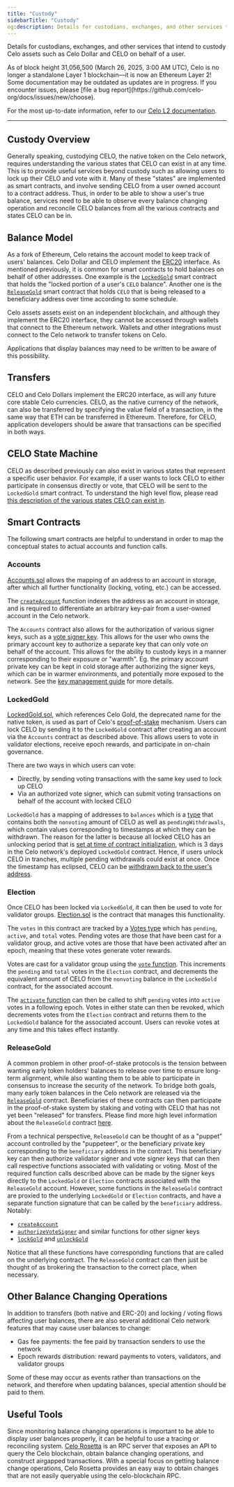 ```yaml
---
title: "Custody"
sidebarTitle: "Custody"
og:description: Details for custodians, exchanges, and other services that intend to custody Celo assets such as Celo Dollar and CELO on behalf of a user.
---
```


Details for custodians, exchanges, and other services that intend to custody Celo assets such as Celo Dollar and CELO on behalf of a user.

<Warning>
As of block height 31,056,500 (March 26, 2025, 3:00 AM UTC), Celo is no longer a standalone Layer 1 blockchain—it is now an Ethereum Layer 2!
Some documentation may be outdated as updates are in progress. If you encounter issues, please [file a bug report](https://github.com/celo-org/docs/issues/new/choose).

For the most up-to-date information, refer to our [Celo L2 documentation](/build#celo-l2-mainnet).
</Warning>

---

## Custody Overview

Generally speaking, custodying CELO, the native token on the Celo network, requires understanding the various states that CELO can exist in at any time. This is to provide useful services beyond custody such as allowing users to lock up their CELO and vote with it. Many of these "states" are implemented as smart contracts, and involve sending CELO from a user owned account to a contract address. Thus, in order to be able to show a user's true balance, services need to be able to observe every balance changing operation and reconcile CELO balances from all the various contracts and states CELO can be in.

## Balance Model

As a fork of Ethereum, Celo retains the account model to keep track of users' balances. Celo Dollar and CELO implement the [ERC20](https://github.com/ethereum/EIPs/blob/master/EIPS/eip-20.md) interface. As mentioned previously, it is common for smart contracts to hold balances on behalf of other addresses. One example is the [`LockedGold`](/what-is-celo/about-celo-l1/protocol/pos/locked-gold) smart contract that holds the "locked portion of a user's `CELO` balance". Another one is the [`ReleaseGold`](https://github.com/celo-org/celo-monorepo/blob/master/packages/protocol/contracts/governance/ReleaseGold.sol) smart contract that holds `CELO` that is being released to a beneficiary address over time according to some schedule.

<Warning>
Celo assets assets exist on an independent blockchain, and although they implement the ERC20 interface, they cannot be accessed through wallets that connect to the Ethereum network. Wallets and other integrations must connect to the Celo network to transfer tokens on Celo.
</Warning>

Applications that display balances may need to be written to be aware of this possibility.

## Transfers

CELO and Celo Dollars implement the ERC20 interface, as will any future core stable Celo currencies. CELO, as the native currency of the network, can also be transferred by specifying the value field of a transaction, in the same way that ETH can be transferred in Ethereum. Therefore, for CELO, application developers should be aware that transactions can be specified in both ways.

## CELO State Machine

CELO as described previously can also exist in various states that represent a specific user behavior. For example, if a user wants to lock CELO to either participate in consensus directly or vote, that CELO will be sent to the `LockedGold` smart contract. To understand the high level flow, please read [this description of the various states CELO can exist in](/what-is-celo/about-celo-l1/protocol/pos/locked-gold#locking-and-voting-flow).

## Smart Contracts

The following smart contracts are helpful to understand in order to map the conceptual states to actual accounts and function calls.

### Accounts

[Accounts.sol](https://github.com/celo-org/celo-monorepo/blob/master/packages/protocol/contracts/common/Accounts.sol) allows the mapping of an address to an account in storage, after which all further functionality (locking, voting, etc.) can be accessed.

The [`createAccount`](https://github.com/celo-org/celo-monorepo/blob/master/packages/protocol/contracts/common/Accounts.sol#L103) function indexes the address as an account in storage, and is required to differentiate an arbitrary key-pair from a user-owned account in the Celo network.

The `Accounts` contract also allows for the authorization of various signer keys, such as a [vote signer key](https://github.com/celo-org/celo-monorepo/blob/master/packages/protocol/contracts/common/Accounts.sol#L175). This allows for the user who owns the primary account key to authorize a separate key that can only vote on behalf of the account. This allows for the ability to custody keys in a manner corresponding to their exposure or "warmth". Eg. the primary account private key can be kept in cold storage after authorizing the signer keys, which can be in warmer environments, and potentially more exposed to the network. See the [key management guide](/what-is-celo/about-celo-l1/validator/key-management/detailed) for more details.

### LockedGold

[LockedGold.sol](https://github.com/celo-org/celo-monorepo/blob/master/packages/protocol/contracts/governance/LockedGold.sol), which references Celo Gold, the deprecated name for the native token, is used as part of Celo's [proof-of-stake](/what-is-celo/about-celo-l1/protocol/pos/) mechanism. Users can lock CELO by sending it to the `LockedGold` contract after creating an account via the `Accounts` contract as described above. This allows users to vote in validator elections, receive epoch rewards, and participate in on-chain governance.

There are two ways in which users can vote:

- Directly, by sending voting transactions with the same key used to lock up CELO
- Via an authorized vote signer, which can submit voting transactions on behalf of the account with locked CELO

`LockedGold` has a mapping of addresses to `balances` which is a [type](https://github.com/celo-org/celo-monorepo/blob/master/packages/protocol/contracts/governance/LockedGold.sol#L26) that contains both the `nonvoting` amount of CELO as well as `pendingWithdrawals`, which contain values corresponding to timestamps at which they can be withdrawn. The reason for the latter is because all locked CELO has an unlocking period that is [set at time of contract initialization](https://github.com/celo-org/celo-monorepo/blob/master/packages/protocol/contracts/governance/LockedGold.sol#L78), which is 3 days in the Celo network's deployed `LockedGold` contract. Hence, if users unlock CELO in tranches, multiple pending withdrawals could exist at once. Once the timestamp has eclipsed, CELO can be [withdrawn back to the user's address](https://github.com/celo-org/celo-monorepo/blob/master/packages/protocol/contracts/governance/LockedGold.sol#L193).

### Election

Once CELO has been locked via `LockedGold`, it can then be used to vote for validator groups. [Election.sol](https://github.com/celo-org/celo-monorepo/blob/master/packages/protocol/contracts/governance/Election.sol) is the contract that manages this functionality.

The `votes` in this contract are tracked by a [Votes type](https://github.com/celo-org/celo-monorepo/blob/master/packages/protocol/contracts/governance/Election.sol#L87) which has `pending`, `active`, and `total` votes. Pending votes are those that have been cast for a validator group, and active votes are those that have been activated after an epoch, meaning that these votes generate voter rewards.

Votes are cast for a validator group using the [`vote` function](https://github.com/celo-org/celo-monorepo/blob/master/packages/protocol/contracts/governance/Election.sol#L229). This increments the `pending` and `total` votes in the `Election` contract, and decrements the equivalent amount of CELO from the `nonvoting` balance in the `LockedGold` contract, for the associated account.

The [`activate` function](https://github.com/celo-org/celo-monorepo/blob/master/packages/protocol/contracts/governance/Election.sol#L263) can then be called to shift `pending` votes into `active` votes in a following epoch. Votes in either state can then be revoked, which decrements votes from the `Election` contract and returns them to the `LockedGold` balance for the associated account. Users can revoke votes at any time and this takes effect instantly.

### ReleaseGold

A common problem in other proof-of-stake protocols is the tension between wanting early token holders' balances to release over time to ensure long-term alignment, while also wanting them to be able to participate in consensus to increase the security of the network. To bridge both goals, many early token balances in the Celo network are released via the [`ReleaseGold`](https://github.com/celo-org/celo-monorepo/blob/master/packages/protocol/contracts/governance/ReleaseGold.sol) contract. Beneficiaries of these contracts can then participate in the proof-of-stake system by staking and voting with CELO that has not yet been "released" for transfers. Please find more high level information about the `ReleaseGold` contract [here](/what-is-celo/using-celo/manage/release-gold).

From a technical perspective, `ReleaseGold` can be thought of as a "puppet" account controlled by the "puppeteer", or the beneficiary private key corresponding to the `beneficiary` address in the contract. This beneficiary key can then authorize validator signer and vote signer keys that can then call respective functions associated with validating or voting. Most of the required function calls described above can be made by the signer keys directly to the `LockedGold` or `Election` contracts associated with the `ReleaseGold` account. However, some functions in the `ReleaseGold` contract are proxied to the underlying `LockedGold` or `Election` contracts, and have a separate function signature that can be called by the `beneficiary` address. Notably:

- [`createAccount`](https://github.com/celo-org/celo-monorepo/blob/master/packages/protocol/contracts/governance/ReleaseGold.sol#L669)
- [`authorizeVoteSigner`](https://github.com/celo-org/celo-monorepo/blob/master/packages/protocol/contracts/governance/ReleaseGold.sol#L525) and similar functions for other signer keys
- [`lockGold`](https://github.com/celo-org/celo-monorepo/blob/master/packages/protocol/contracts/governance/ReleaseGold.sol#L469) and [`unlockGold`](https://github.com/celo-org/celo-monorepo/blob/master/packages/protocol/contracts/governance/ReleaseGold.sol#L477)

Notice that all these functions have corresponding functions that are called on the underlying contract. The `ReleaseGold` contract can then just be thought of as brokering the transaction to the correct place, when necessary.

## Other Balance Changing Operations

In addition to transfers (both native and ERC-20) and locking / voting flows affecting user balances, there are also several additional Celo network features that may cause user balances to change:

- Gas fee payments: the fee paid by transaction senders to use the network
- Epoch rewards distribution: reward payments to voters, validators, and validator groups

Some of these may occur as events rather than transactions on the network, and therefore when updating balances, special attention should be paid to them.

## Useful Tools

Since monitoring balance changing operations is important to be able to display user balances properly, it can be helpful to use a tracing or reconciling system. [Celo Rosetta](https://github.com/celo-org/rosetta) is an RPC server that exposes an API to query the Celo blockchain, obtain balance changing operations, and construct airgapped transactions. With a special focus on getting balance change operations, Celo Rosetta provides an easy way to obtain changes that are not easily queryable using the celo-blockchain RPC.